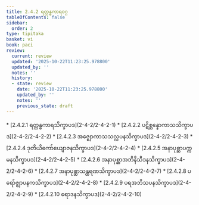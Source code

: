 ```yaml
---
title: 2.4.2 ရတ္တန္ဓကာရဝဂ္ဂ
tableOfContents: false
sidebar:
  order: 2
type: tipitaka
basket: vi
book: paci
review:
  current: review
  updated: '2025-10-22T11:23:25.978800'
  updated_by: ''
  notes: ''
  history:
  - state: review
    date: '2025-10-22T11:23:25.978800'
    updated_by: ''
    notes: ''
    previous_state: draft
---
```



<ReviewStatus review={frontmatter.review} showDetails={true} />

<HypothesisAnnotation frontmatter={frontmatter} />

<DynamicBreadcrumb />



<TableOfContents book="paci" section="2.4.2">
* [2.4.2.1 ရတ္တန္ဓကာရသိက္ခာပဒ](2-4-2/2-4-2-1)
* [2.4.2.2 ပဋိစ္ဆန္နောကာသသိက္ခာပဒ](2-4-2/2-4-2-2)
* [2.4.2.3 အဇ္ဈောကာသသလ္လပနသိက္ခာပဒ](2-4-2/2-4-2-3)
* [2.4.2.4 ဒုတိယိကော်ယျောဇနသိက္ခာပဒ](2-4-2/2-4-2-4)
* [2.4.2.5 အနာပုစ္ဆာပက္ကမနသိက္ခာပဒ](2-4-2/2-4-2-5)
* [2.4.2.6 အနာပုစ္ဆာအဘိနိသီဒနသိက္ခာပဒ](2-4-2/2-4-2-6)
* [2.4.2.7 အနာပုစ္ဆာသန္ထရဏသိက္ခာပဒ](2-4-2/2-4-2-7)
* [2.4.2.8 ပရော်ဇ္ဈာပနကသိက္ခာပဒ](2-4-2/2-4-2-8)
* [2.4.2.9 ပရအဘိသပနသိက္ခာပဒ](2-4-2/2-4-2-9)
* [2.4.2.10 ရောဒနသိက္ခာပဒ](2-4-2/2-4-2-10)
</TableOfContents>